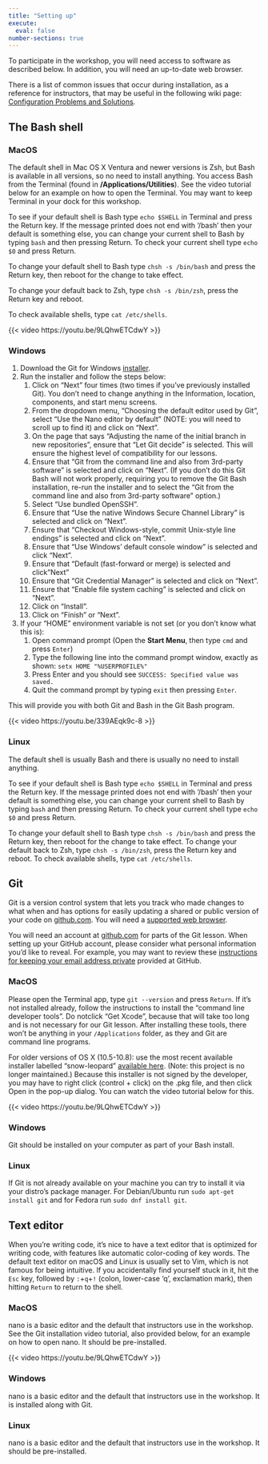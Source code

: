 ```yaml
---
title: "Setting up"
execute: 
  eval: false
number-sections: true
---
```


To participate in the workshop, you will need access to software as described below. In addition, you will need an up-to-date web browser.

There is a list of common issues that occur during installation, as a reference for instructors, that may be useful in the following wiki page: [Configuration Problems and Solutions](https://github.com/carpentries/workshop-template/wiki/Configuration-Problems-and-Solutions).

## The Bash shell

::: panel-tabset
### MacOS

The default shell in Mac OS X Ventura and newer versions is Zsh, but Bash is available in all versions, so no need to install anything. You access Bash from the Terminal (found in **/Applications/Utilities**). See the video tutorial below for an example on how to open the Terminal. You may want to keep Terminal in your dock for this workshop.

To see if your default shell is Bash type `echo $SHELL` in Terminal and press the Return key. If the message printed does not end with '/bash' then your default is something else, you can change your current shell to Bash by typing `bash` and then pressing Return. To check your current shell type `echo $0` and press Return.

To change your default shell to Bash type `chsh -s /bin/bash` and press the Return key, then reboot for the change to take effect.

To change your default back to Zsh, type `chsh -s /bin/zsh`, press the Return key and reboot.

To check available shells, type `cat /etc/shells`.

{{< video https://youtu.be/9LQhwETCdwY >}}

### Windows

1.  Download the Git for Windows [installer](https://gitforwindows.org/).
2.  Run the installer and follow the steps below:
    1.  Click on "Next" four times (two times if you've previously installed Git). You don't need to change anything in the Information, location, components, and start menu screens.
    2.  From the dropdown menu, "Choosing the default editor used by Git", select "Use the Nano editor by default" (NOTE: you will need to scroll up to find it) and click on "Next".
    3.  On the page that says "Adjusting the name of the initial branch in new repositories", ensure that "Let Git decide" is selected. This will ensure the highest level of compatibility for our lessons.
    4.  Ensure that "Git from the command line and also from 3rd-party software" is selected and click on "Next". (If you don't do this Git Bash will not work properly, requiring you to remove the Git Bash installation, re-run the installer and to select the "Git from the command line and also from 3rd-party software" option.)
    5.  Select "Use bundled OpenSSH".
    6.  Ensure that "Use the native Windows Secure Channel Library" is selected and click on "Next".
    7.  Ensure that "Checkout Windows-style, commit Unix-style line endings" is selected and click on "Next".
    8.  Ensure that "Use Windows' default console window" is selected and click "Next".
    9.  Ensure that "Default (fast-forward or merge) is selected and click "Next"
    10. Ensure that "Git Credential Manager" is selected and click on "Next".
    11. Ensure that "Enable file system caching" is selected and click on "Next".
    12. Click on "Install".
    13. Click on "Finish" or "Next".
3.  If your "HOME" environment variable is not set (or you don't know what this is):
    1.  Open command prompt (Open the **Start Menu**, then type `cmd` and press `Enter`)
    2.  Type the following line into the command prompt window, exactly as shown: `setx HOME "%USERPROFILE%"`
    3.  Press Enter and you should see `SUCCESS: Specified value was saved.`
    4.  Quit the command prompt by typing `exit` then pressing `Enter`.

This will provide you with both Git and Bash in the Git Bash program.

{{< video https://youtu.be/339AEqk9c-8 >}}

### Linux

The default shell is usually Bash and there is usually no need to install anything.

To see if your default shell is Bash type `echo $SHELL` in Terminal and press the Return key. If the message printed does not end with '/bash' then your default is something else, you can change your current shell to Bash by typing `bash` and then pressing Return. To check your current shell type `echo $0` and press Return.

To change your default shell to Bash type `chsh -s /bin/bash` and press the Return key, then reboot for the change to take effect. To change your default back to Zsh, type `chsh -s /bin/zsh`, press the Return key and reboot. To check available shells, type `cat /etc/shells`.
:::

## Git

Git is a version control system that lets you track who made changes to what when and has options for easily updating a shared or public version of your code on [github.com](https://github.com/). You will need a [supported web browser](https://help.github.com/articles/supported-browsers/).

You will need an account at [github.com](https://github.com/) for parts of the Git lesson. When setting up your GitHub account, please consider what personal information you'd like to reveal. For example, you may want to review these [instructions for keeping your email address private](https://help.github.com/articles/keeping-your-email-address-private/) provided at GitHub.

::: panel-tabset
### MacOS

Please open the Terminal app, type `git --version` and press `Return`. If it's not installed already, follow the instructions to install the "command line developer tools". Do notclick "Get Xcode", because that will take too long and is not necessary for our Git lesson. After installing these tools, there won't be anything in your `/Applications` folder, as they and Git are command line programs.

For older versions of OS X (10.5-10.8): use the most recent available installer labelled "snow-leopard" [available here](http://sourceforge.net/projects/git-osx-installer/files/). (Note: this project is no longer maintained.) Because this installer is not signed by the developer, you may have to right click (control + click) on the .pkg file, and then click Open in the pop-up dialog. You can watch the video tutorial below for this.

{{< video https://youtu.be/9LQhwETCdwY >}}

### Windows

Git should be installed on your computer as part of your Bash install.

### Linux

If Git is not already available on your machine you can try to install it via your distro's package manager. For Debian/Ubuntu run `sudo apt-get install git` and for Fedora run `sudo dnf install git`.
:::

## Text editor

When you're writing code, it's nice to have a text editor that is optimized for writing code, with features like automatic color-coding of key words. The default text editor on macOS and Linux is usually set to Vim, which is not famous for being intuitive. If you accidentally find yourself stuck in it, hit the `Esc` key, followed by `:`+`q`+`!` (colon, lower-case 'q', exclamation mark), then hitting `Return` to return to the shell.

::: panel-tabset
### MacOS

nano is a basic editor and the default that instructors use in the workshop. See the Git installation video tutorial, also provided below, for an example on how to open nano. It should be pre-installed.

{{< video https://youtu.be/9LQhwETCdwY >}}

### Windows

nano is a basic editor and the default that instructors use in the workshop. It is installed along with Git.

### Linux

nano is a basic editor and the default that instructors use in the workshop. It should be pre-installed.
:::